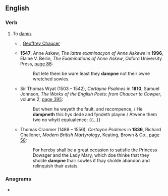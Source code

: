 ==English==

===Verb===
{{en-verb|dampn}}

# {{lb|en|transitive|obsolete}} To [[damn]].
#* {{rfdate}}, [[w:Geoffrey Chaucer|Geoffrey Chaucer]]
#* '''1547''', Anne Askew, ''The lattre examinacyon of Anne Askewe'' in '''1996''', Elaine V. Beilin, ''The Examinations of Anne Askew'', Oxford University Press, [http://books.google.com/books?id=8EwO0zSIQ04C&pg=PA86&dq=%22dampne%22#v=onepage page 86]:
#*: But lete them be ware least they '''dampne''' not their owne wretched sowles.
#* Sir Thomas Wyat (1503 – 1542), ''Certayne Psalmes'' in '''1810''', Samuel Johnson, ''The Works of the English Poets: from Chaucer to Cowper'', volume 2, [http://books.google.com/books?id=hOs_AAAAYAAJ&pg=PA395&dq=%22dampneth%22#v=onepage page 395]:
#*: But when he wayeth the fault, and recompence, / He '''dampneth''' this hys dede and fyndeth playne / Atwene them two no whytt equiualence: {{...}}
#* Thomas Cranmer (1489 – 1556), ''Certayne Psalmes'' in '''1836''', Richard Challoner, ''Modern British Martyrology'', Keating, Brown & Co., [http://books.google.com/books?id=mIgwAQAAMAAJ&pg=PA58&dq=%22dampne%22#v=onepage page 58]:
#*: For hereby shall be a great occasion to satisfie the Princess Dowager and the Lady Mary, which doe thinke that they sholde '''dampne''' thair sowles if thay sholde abandon and relinquish thair astats.

===Anagrams===
* {{anagrams|en|dampen|madnep}}